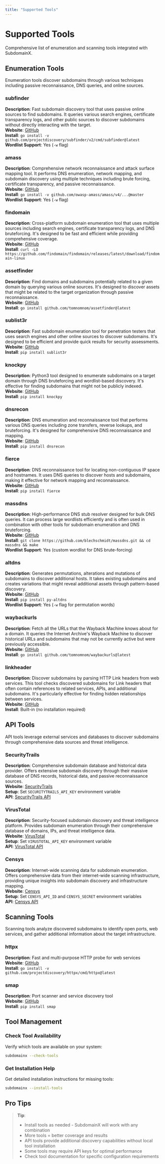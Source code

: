 ```yaml
---
title: "Supported Tools"
---
```


# Supported Tools

Comprehensive list of enumeration and scanning tools integrated with SubdomainX.

## Enumeration Tools

Enumeration tools discover subdomains through various techniques including passive reconnaissance, DNS queries, and online sources.

### subfinder

**Description**: Fast subdomain discovery tool that uses passive online sources to find subdomains. It queries various search engines, certificate transparency logs, and other public sources to discover subdomains without directly interacting with the target.  
**Website**: [GitHub](https://github.com/projectdiscovery/subfinder)  
**Install**: `go install -v github.com/projectdiscovery/subfinder/v2/cmd/subfinder@latest`  
**Wordlist Support**: Yes (`-w` flag)

### amass

**Description**: Comprehensive network reconnaissance and attack surface mapping tool. It performs DNS enumeration, network mapping, and subdomain discovery using multiple techniques including brute forcing, certificate transparency, and passive reconnaissance.  
**Website**: [GitHub](https://github.com/owasp-amass/amass)  
**Install**: `go install -v github.com/owasp-amass/amass/v4/...@master`  
**Wordlist Support**: Yes (`-w` flag)

### findomain

**Description**: Cross-platform subdomain enumeration tool that uses multiple sources including search engines, certificate transparency logs, and DNS bruteforcing. It's designed to be fast and efficient while providing comprehensive coverage.  
**Website**: [GitHub](https://github.com/findomain/findomain)  
**Install**: `curl -LO https://github.com/findomain/findomain/releases/latest/download/findomain-linux`

### assetfinder

**Description**: Find domains and subdomains potentially related to a given domain by querying various online sources. It's designed to discover assets that might be related to the target organization through passive reconnaissance.  
**Website**: [GitHub](https://github.com/tomnomnom/assetfinder)  
**Install**: `go install github.com/tomnomnom/assetfinder@latest`

### sublist3r

**Description**: Fast subdomain enumeration tool for penetration testers that uses search engines and other online sources to discover subdomains. It's designed to be efficient and provide quick results for security assessments.  
**Website**: [GitHub](https://github.com/aboul3la/Sublist3r)  
**Install**: `pip install sublist3r`

### knockpy

**Description**: Python3 tool designed to enumerate subdomains on a target domain through DNS bruteforcing and wordlist-based discovery. It's effective for finding subdomains that might not be publicly indexed.  
**Website**: [GitHub](https://github.com/guelfoweb/knock)  
**Install**: `pip install knockpy`

### dnsrecon

**Description**: DNS enumeration and reconnaissance tool that performs various DNS queries including zone transfers, reverse lookups, and bruteforcing. It's designed for comprehensive DNS reconnaissance and mapping.  
**Website**: [GitHub](https://github.com/darkoperator/dnsrecon)  
**Install**: `pip install dnsrecon`

### fierce

**Description**: DNS reconnaissance tool for locating non-contiguous IP space and hostnames. It uses DNS queries to discover hosts and subdomains, making it effective for network mapping and reconnaissance.  
**Website**: [GitHub](https://github.com/davidpepper/fierce)  
**Install**: `pip install fierce`

### massdns

**Description**: High-performance DNS stub resolver designed for bulk DNS queries. It can process large wordlists efficiently and is often used in combination with other tools for subdomain enumeration and DNS bruteforcing.  
**Website**: [GitHub](https://github.com/blechschmidt/massdns)  
**Install**: `git clone https://github.com/blechschmidt/massdns.git && cd massdns && make`  
**Wordlist Support**: Yes (custom wordlist for DNS brute-forcing)

### altdns

**Description**: Generates permutations, alterations and mutations of subdomains to discover additional hosts. It takes existing subdomains and creates variations that might reveal additional assets through pattern-based discovery.  
**Website**: [GitHub](https://github.com/infosec-au/altdns)  
**Install**: `pip install py-altdns`  
**Wordlist Support**: Yes (`-w` flag for permutation words)

### waybackurls

**Description**: Fetch all the URLs that the Wayback Machine knows about for a domain. It queries the Internet Archive's Wayback Machine to discover historical URLs and subdomains that may not be currently active but were previously accessible.  
**Website**: [GitHub](https://github.com/tomnomnom/waybackurls)  
**Install**: `go install github.com/tomnomnom/waybackurls@latest`

### linkheader

**Description**: Discover subdomains by parsing HTTP Link headers from web services. This tool checks discovered subdomains for Link headers that often contain references to related services, APIs, and additional subdomains. It's particularly effective for finding hidden relationships between services.  
**Website**: [GitHub](https://github.com/tomnomnom/linkheader)  
**Install**: Built-in (no installation required)

## API Tools

API tools leverage external services and databases to discover subdomains through comprehensive data sources and threat intelligence.

### SecurityTrails

**Description**: Comprehensive subdomain database and historical data provider. Offers extensive subdomain discovery through their massive database of DNS records, historical data, and passive reconnaissance sources.  
**Website**: [SecurityTrails](https://securitytrails.com/)  
**Setup**: Set `SECURITYTRAILS_API_KEY` environment variable  
**API**: [SecurityTrails API](https://docs.securitytrails.com/)

### VirusTotal

**Description**: Security-focused subdomain discovery and threat intelligence platform. Provides subdomain enumeration through their comprehensive database of domains, IPs, and threat intelligence data.  
**Website**: [VirusTotal](https://www.virustotal.com/)  
**Setup**: Set `VIRUSTOTAL_API_KEY` environment variable  
**API**: [VirusTotal API](https://developers.virustotal.com/)

### Censys

**Description**: Internet-wide scanning data for subdomain enumeration. Offers comprehensive data from their internet-wide scanning infrastructure, providing unique insights into subdomain discovery and infrastructure mapping.  
**Website**: [Censys](https://censys.io/)  
**Setup**: Set `CENSYS_API_ID` and `CENSYS_SECRET` environment variables  
**API**: [Censys API](https://search.censys.io/api)

## Scanning Tools

Scanning tools analyze discovered subdomains to identify open ports, web services, and gather additional information about the target infrastructure.

### httpx

**Description**: Fast and multi-purpose HTTP probe for web services  
**Website**: [GitHub](https://github.com/projectdiscovery/httpx)  
**Install**: `go install -v github.com/projectdiscovery/httpx/cmd/httpx@latest`

### smap

**Description**: Port scanner and service discovery tool  
**Website**: [GitHub](https://github.com/s0md3v/Smap)  
**Install**: `pip install smap`

## Tool Management

### Check Tool Availability

Verify which tools are available on your system:

```bash
subdomainx --check-tools
```

### Get Installation Help

Get detailed installation instructions for missing tools:

```bash
subdomainx --install-tools
```

## Pro Tips

> **Tip**:
>
> - Install tools as needed - SubdomainX will work with any combination
> - More tools = better coverage and results
> - API tools provide additional discovery capabilities without local tool installation
> - Some tools may require API keys for optimal performance
> - Check tool documentation for specific configuration requirements
